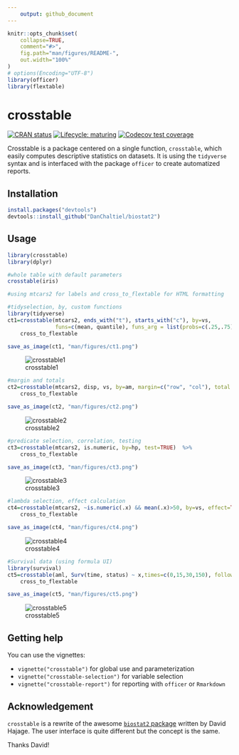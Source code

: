 ```yaml
---
    output: github_document
---
```


<!-- README.md is generated from README.Rmd. Please edit that file -->

```r
knitr::opts_chunk$set(
    collapse=TRUE,
    comment="#>",
    fig.path="man/figures/README-",
    out.width="100%"
)
# options(Encoding="UTF-8")
library(officer)
library(flextable)
```



# crosstable
<!-- badges: start -->
[![CRAN status](https://www.r-pkg.org/badges/version/crosstable)](https://CRAN.R-project.org/package=crosstable)
[![Lifecycle: maturing](https://img.shields.io/badge/lifecycle-maturing-blue.svg)](https://www.tidyverse.org/lifecycle/#maturing)
[![Codecov test coverage](https://codecov.io/gh/DanChaltiel/crosstable/branch/master/graph/badge.svg)](https://codecov.io/gh/DanChaltiel/crosstable?branch=master)
<!-- badges: end -->

Crosstable is a package centered on a single function, `crosstable`, which easily computes descriptive statistics on datasets. It is using the `tidyverse` syntax and is interfaced with the package `officer` to create automatized reports.

## Installation

```r
install.packages("devtools")
devtools::install_github("DanChaltiel/biostat2")
```

## Usage

```r
library(crosstable)
library(dplyr)

#whole table with default parameters
crosstable(iris)

```

```r
#using mtcars2 for labels and cross_to_flextable for HTML formatting

#tidyselection, by, custom functions
library(tidyverse)
ct1=crosstable(mtcars2, ends_with("t"), starts_with("c"), by=vs, 
               funs=c(mean, quantile), funs_arg = list(probs=c(.25,.75))) %>% 
    cross_to_flextable
```

```r
save_as_image(ct1, "man/figures/ct1.png")
```

![crosstable1](man/figures/ct1.png)


```r
#margin and totals
ct2=crosstable(mtcars2, disp, vs, by=am, margin=c("row", "col"), total = "both") %>%
    cross_to_flextable
```

```r
save_as_image(ct2, "man/figures/ct2.png")
```

![crosstable2](man/figures/ct2.png)

```r
#predicate selection, correlation, testing
ct3=crosstable(mtcars2, is.numeric, by=hp, test=TRUE)  %>%
    cross_to_flextable
```

```r
save_as_image(ct3, "man/figures/ct3.png")
```

![crosstable3](man/figures/ct3.png)

```r
#lambda selection, effect calculation
ct4=crosstable(mtcars2, ~is.numeric(.x) && mean(.x)>50, by=vs, effect=TRUE)  %>%
    cross_to_flextable
```

```r
save_as_image(ct4, "man/figures/ct4.png")
```

![crosstable4](man/figures/ct4.png)

```r
#Survival data (using formula UI)
library(survival)
ct5=crosstable(aml, Surv(time, status) ~ x,times=c(0,15,30,150), followup=TRUE)  %>%
    cross_to_flextable
```

```r
save_as_image(ct5, "man/figures/ct5.png")
```

![crosstable5](man/figures/ct5.png)



## Getting help

You can use the vignettes: 

+ `vignette("crosstable")` for global use and parameterization  
+ `vignette("crosstable-selection")` for variable selection 
+ `vignette("crosstable-report")` for reporting with `officer` or `Rmarkdown`




## Acknowledgement

`crosstable` is a rewrite of the awesome [`biostat2` package](https://github.com/eusebe/biostat2) written by David Hajage. The user interface is quite different but the concept is the same.

Thanks David!
